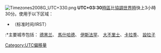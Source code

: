 [[File:Timezones2008G_UTC+330.png|thumb]]
'''UTC+03:30'''[[時區|時區]]比[[協調世界時|協調世界時]]快上3小時30分。使用于以下区域：

* {{Flag|伊朗}}（标准时间/IRST）
:*主要城市包括： [[德黑兰|德黑兰]]、 [[馬什哈德|馬什哈德]]、 [[伊斯法罕|伊斯法罕]]、 [[大不里士|大不里士]]、[[卡拉季|卡拉季]]、 [[設拉子|設拉子]]
{{clear}} 
{{時差表|+|3|30}}
{{timezones}}

[[Category:UTC偏移量|Category:UTC偏移量]]